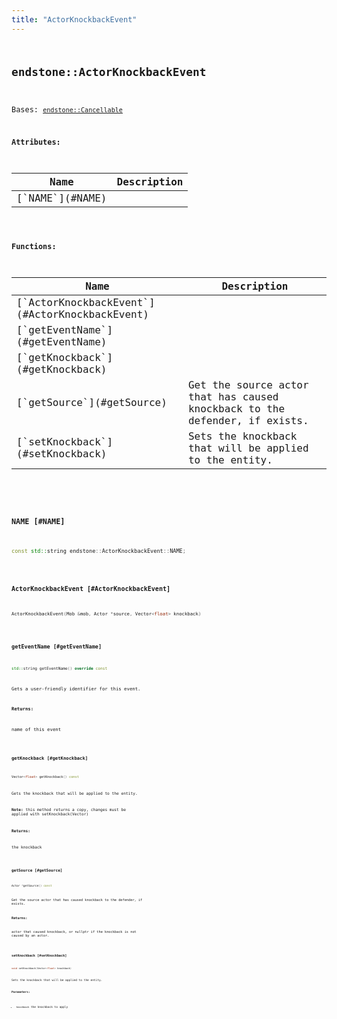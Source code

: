 ```yaml
---
title: "ActorKnockbackEvent"
---
```


## <code className="doc-symbol doc-symbol-class"/> endstone::ActorKnockbackEvent

Bases: [`endstone::Cancellable`](cancellable)









**Attributes:**

<table>
<thead>
   <tr>
      <th>Name</th>
      <th>Description</th>
   </tr>
</thead>
<tbody>
<tr key="classendstone_1_1_actor_knockback_event_1a3612ace20ee9b1d15cc5d3f65aef90a0">
    <td>[`NAME`](#NAME)</td>
    <td></td>
</tr>
</tbody>
</table>






**Functions:**

<table>
<thead>
   <tr>
      <th>Name</th>
      <th>Description</th>
   </tr>
</thead>
<tbody>
<tr key="classendstone_1_1_actor_knockback_event_1acd617a2d1ffb56c3b9a479d4ddb080a5">
    <td>[`ActorKnockbackEvent`](#ActorKnockbackEvent)</td>
    <td></td>
</tr>
<tr key="classendstone_1_1_actor_knockback_event_1a6b3eee184de0d29360031cf48680c25a">
    <td>[`getEventName`](#getEventName)</td>
    <td></td>
</tr>
<tr key="classendstone_1_1_actor_knockback_event_1a7ec5c1018eb0c66d7143796837ebfff0">
    <td>[`getKnockback`](#getKnockback)</td>
    <td></td>
</tr>
<tr key="classendstone_1_1_actor_knockback_event_1a4dc601b2fc54d46ef20821a75035cd2e">
    <td>[`getSource`](#getSource)</td>
    <td>Get the source actor that has caused knockback to the defender, if exists.</td>
</tr>
<tr key="classendstone_1_1_actor_knockback_event_1a17876ee6a06028878ff098bec3bb20f1">
    <td>[`setKnockback`](#setKnockback)</td>
    <td>Sets the knockback that will be applied to the entity.</td>
</tr>
</tbody>
</table>

### <code className="doc-symbol doc-symbol-variable"/> NAME [#NAME]

```cpp
const std::string endstone::ActorKnockbackEvent::NAME;
```
### <code className="doc-symbol doc-symbol-function"/> ActorKnockbackEvent [#ActorKnockbackEvent]

```cpp
ActorKnockbackEvent(Mob &mob, Actor *source, Vector<float> knockback)
```
### <code className="doc-symbol doc-symbol-function"/> getEventName [#getEventName]

```cpp
std::string getEventName() override const
```


Gets a user-friendly identifier for this event.




**Returns:**

name of this event 





        
### <code className="doc-symbol doc-symbol-function"/> getKnockback [#getKnockback]

```cpp
Vector<float> getKnockback() const
```


Gets the knockback that will be applied to the entity.


**Note:** this method returns a copy, changes must be applied with setKnockback(Vector)




**Returns:**

the knockback 





        
### <code className="doc-symbol doc-symbol-function"/> getSource [#getSource]

```cpp
Actor *getSource() const
```

Get the source actor that has caused knockback to the defender, if exists.





**Returns:**

actor that caused knockback, or nullptr if the knockback is not caused by an actor. 





        
### <code className="doc-symbol doc-symbol-function"/> setKnockback [#setKnockback]

```cpp
void setKnockback(Vector<float> knockback)
```

Sets the knockback that will be applied to the entity.





**Parameters:**


* `knockback` the knockback to apply 




        